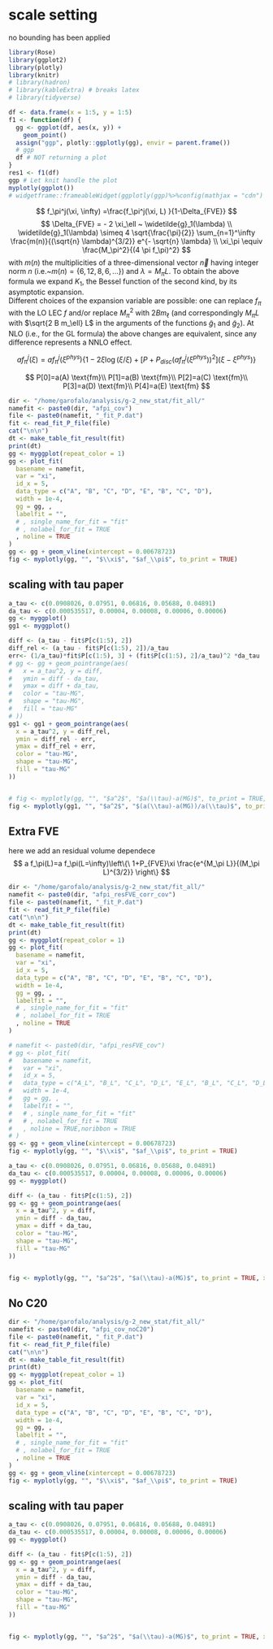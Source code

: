 # scale setting

no bounding has been applied

```r
library(Rose)
library(ggplot2)
library(plotly)
library(knitr)
# library(hadron)
# library(kableExtra) # breaks latex
# library(tidyverse)

df <- data.frame(x = 1:5, y = 1:5)
f1 <- function(df) {
  gg <- ggplot(df, aes(x, y)) +
    geom_point()
  assign("ggp", plotly::ggplotly(gg), envir = parent.frame())
  # ggp
  df # NOT returning a plot
}
res1 <- f1(df)
ggp # Let knit handle the plot
myplotly(ggplot())
# widgetframe::frameableWidget(ggplotly(ggp)%>%config(mathjax = "cdn") )
```
$$
f_\pi^j(\xi, \infty) =\frac{f_\pi^j(\xi, L) }{1-\Delta_{FVE}}
$$
$$
 \Delta_{FVE} = - 2 \xi_\ell ~ \widetilde{g}_1(\lambda) \\
  \widetilde{g}_1(\lambda) \simeq 4 \sqrt{\frac{\pi}{2}} \sum_{n=1}^\infty \frac{m(n)}{(\sqrt{n} \lambda)^{3/2}} e^{- \sqrt{n} \lambda} \\
   \xi_\pi \equiv \frac{M_\pi^2}{(4 \pi f_\pi)^2}
$$
with $m(n)$ the multiplicities of a three-dimensional vector $\vec{n}$ having integer norm $n$ (i.e.~$m(n) = \{6, 12, 8, 6, ...\}$) and $\lambda=M_\pi L$.
To obtain the above formula we expand $K_1$, the Bessel function of the second kind, by its asymptotic expansion.\
Different choices of the expansion variable are possible: one can replace $f_\pi$ with the LO LEC $f$ and/or replace $M_\pi^2$ with $2 B m_\ell$ (and correspondingly $M_\pi L$ with $\sqrt{2 B m_\ell} L$ in the arguments of the functions $\widetilde{g}_1$ and $\widetilde{g}_2$). 
At NLO (i.e., for the GL formula) the above changes are equivalent, since any difference represents a NNLO effect.

$$
af_\pi^j(\xi) = af_\pi^j(\xi^{phys}) \left\{1-2\xi\log(\xi/\xi)+ [P+P_{disc} (af_\pi^j(\xi^{phys}))^2] (\xi-\xi^{phys})\right\} 
$$


$$
P[0]=a(A) \text{fm}\\
P[1]=a(B) \text{fm}\\
P[2]=a(C) \text{fm}\\
P[3]=a(D) \text{fm}\\
P[4]=a(E) \text{fm}
$$

```r


dir <- "/home/garofalo/analysis/g-2_new_stat/fit_all/"
namefit <- paste0(dir, "afpi_cov")
file <- paste0(namefit, "_fit_P.dat")
fit <- read_fit_P_file(file)
cat("\n\n")
dt <- make_table_fit_result(fit)
print(dt)
gg <- myggplot(repeat_color = 1)
gg <- plot_fit(
  basename = namefit,
  var = "xi",
  id_x = 5,
  data_type = c("A", "B", "C", "D", "E", "B", "C", "D"),
  width = 1e-4,
  gg = gg, ,
  labelfit = "",
  # , single_name_for_fit = "fit"
  # , nolabel_for_fit = TRUE
  , noline = TRUE
)
gg <- gg + geom_vline(xintercept = 0.00678723)
fig <- myplotly(gg, "", "$\\xi$", "$af_\\pi$", to_print = TRUE)
```

## scaling with tau paper

```r
a_tau <- c(0.0908026, 0.07951, 0.06816, 0.05688, 0.04891)
da_tau <- c(0.000535517, 0.00004, 0.00008, 0.00006, 0.00006)
gg <- myggplot()
gg1 <- myggplot()

diff <- (a_tau - fit$P[c(1:5), 2])
diff_rel <- (a_tau - fit$P[c(1:5), 2])/a_tau
err<- (1/a_tau)*fit$P[c(1:5), 3] + (fit$P[c(1:5), 2]/a_tau)^2 *da_tau
# gg <- gg + geom_pointrange(aes(
#   x = a_tau^2, y = diff,
#   ymin = diff - da_tau,
#   ymax = diff + da_tau,
#   color = "tau-MG",
#   shape = "tau-MG",
#   fill = "tau-MG"
# ))
gg1 <- gg1 + geom_pointrange(aes(
  x = a_tau^2, y = diff_rel,
  ymin = diff_rel - err,
  ymax = diff_rel + err,
  color = "tau-MG",
  shape = "tau-MG",
  fill = "tau-MG"
))


# fig <- myplotly(gg, "", "$a^2$", "$a(\\tau)-a(MG)$", to_print = TRUE, xrange = c(0, 0.0085))
fig <- myplotly(gg1, "", "$a^2$", "$(a(\\tau)-a(MG))/a(\\tau)$", to_print = TRUE, xrange = c(0, 0.0085))
```


## Extra FVE

here we add an residual volume dependece
$$
a f_\pi(L)=a f_\pi(L=\infty)\left\{\ 1+P_{FVE}\xi \frac{e^{M_\pi L}}{(M_\pi L)^{3/2}} \right\}
$$


```r

dir <- "/home/garofalo/analysis/g-2_new_stat/fit_all/"
namefit <- paste0(dir, "afpi_resFVE_corr_cov")
file <- paste0(namefit, "_fit_P.dat")
fit <- read_fit_P_file(file)
cat("\n\n")
dt <- make_table_fit_result(fit)
print(dt)
gg <- myggplot(repeat_color = 1)
gg <- plot_fit(
  basename = namefit,
  var = "xi",
  id_x = 5,
  data_type = c("A", "B", "C", "D", "E", "B", "C", "D"),
  width = 1e-4,
  gg = gg, ,
  labelfit = "",
  # , single_name_for_fit = "fit"
  # , nolabel_for_fit = TRUE
  , noline = TRUE
)

# namefit <- paste0(dir, "afpi_resFVE_cov")
# gg <- plot_fit(
#   basename = namefit,
#   var = "xi",
#   id_x = 5,
#   data_type = c("A_L", "B_L", "C_L", "D_L", "E_L", "B_L", "C_L", "D_L"),
#   width = 1e-4,
#   gg = gg, ,
#   labelfit = "",
#   # , single_name_for_fit = "fit"
#   # , nolabel_for_fit = TRUE
#   , noline = TRUE,noribbon = TRUE
# )
gg <- gg + geom_vline(xintercept = 0.00678723)
fig <- myplotly(gg, "", "$\\xi$", "$af_\\pi$", to_print = TRUE)
```



```r
a_tau <- c(0.0908026, 0.07951, 0.06816, 0.05688, 0.04891)
da_tau <- c(0.000535517, 0.00004, 0.00008, 0.00006, 0.00006)
gg <- myggplot()

diff <- (a_tau - fit$P[c(1:5), 2])
gg <- gg + geom_pointrange(aes(
  x = a_tau^2, y = diff,
  ymin = diff - da_tau,
  ymax = diff + da_tau,
  color = "tau-MG",
  shape = "tau-MG",
  fill = "tau-MG"
))


fig <- myplotly(gg, "", "$a^2$", "$a(\\tau)-a(MG)$", to_print = TRUE, xrange = c(0, 0.0085))
```


## No C20


```r

dir <- "/home/garofalo/analysis/g-2_new_stat/fit_all/"
namefit <- paste0(dir, "afpi_cov_noC20")
file <- paste0(namefit, "_fit_P.dat")
fit <- read_fit_P_file(file)
cat("\n\n")
dt <- make_table_fit_result(fit)
print(dt)
gg <- myggplot(repeat_color = 1)
gg <- plot_fit(
  basename = namefit,
  var = "xi",
  id_x = 5,
  data_type = c("A", "B", "C", "D", "E", "B", "C", "D"),
  width = 1e-4,
  gg = gg, ,
  labelfit = "",
  # , single_name_for_fit = "fit"
  # , nolabel_for_fit = TRUE
  , noline = TRUE
)
gg <- gg + geom_vline(xintercept = 0.00678723)
fig <- myplotly(gg, "", "$\\xi$", "$af_\\pi$", to_print = TRUE)
```

## scaling with tau paper

```r
a_tau <- c(0.0908026, 0.07951, 0.06816, 0.05688, 0.04891)
da_tau <- c(0.000535517, 0.00004, 0.00008, 0.00006, 0.00006)
gg <- myggplot()

diff <- (a_tau - fit$P[c(1:5), 2])
gg <- gg + geom_pointrange(aes(
  x = a_tau^2, y = diff,
  ymin = diff - da_tau,
  ymax = diff + da_tau,
  color = "tau-MG",
  shape = "tau-MG",
  fill = "tau-MG"
))


fig <- myplotly(gg, "", "$a^2$", "$a(\\tau)-a(MG)$", to_print = TRUE, xrange = c(0, 0.0085))
```
